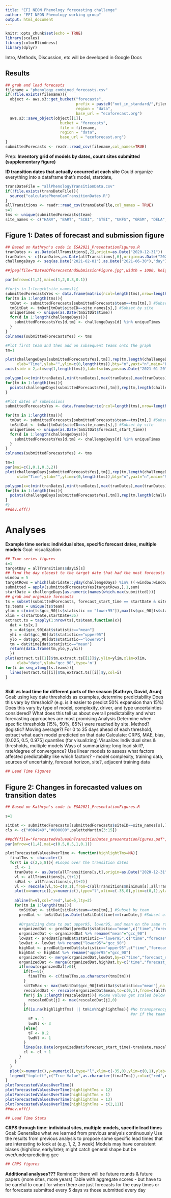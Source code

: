 ```yaml
---
title: "EFI NEON Phenology forecasting challenge"
author: "EFI NEON Phenology working group"
output: html_document
---
```


```r
knitr::opts_chunk$set(echo = TRUE)
library(scales)
library(colorBlindness)
library(dplyr)
```

Intro, Methods, Discussion, etc will be developed in Google Docs

## Results

```r
## grab and load forecasts
filename = "phenology_combined_forecasts.csv"
if(!file.exists(filename)){
  object <- aws.s3::get_bucket("forecasts",
                               prefix = paste0("not_in_standard/",filename),
                               region = "data",
                               base_url = "ecoforecast.org")
  aws.s3::save_object(object[[1]], 
                        bucket = "forecasts", 
                        file = filename,
                        region = "data",
                        base_url = "ecoforecast.org")
}
submittedForecasts <- readr::read_csv(filename,col_names=TRUE)
```


Prep:
**Inventory grid of models by dates, count sites submitted (supplementary figure)**

**ID transition dates that actually occurred at each site**
Could organize everything into a dataframe that’s model, startdate, <existing cols>
```r
transDateFile = "allPhenologyTransitionData.csv"
if(!file.exists(transDateFile)){
  source("calculatePhenoCamTransitionDates.R")
}
allTransitions <- readr::read_csv(transDateFile,col_names = TRUE)
s=1
tms <- unique(submittedForecasts$team)
site_names <- c("HARV", "BART", "SCBI", "STEI", "UKFS", "GRSM", "DELA", "CLBJ")
```

## Figure 1: Dates of forecast and submission figure 
```r
## Based on Kathryn's code in ESA2021_PresentationFigures.R
tranDates <- as.Date(allTransitions[,2],origin=as.Date("2020-12-31"))
tranDates <- c(tranDates,as.Date(allTransitions[,6],origin=as.Date("2020-12-31")))
challengeDays <- seq(as.Date("2021-02-01"),as.Date("2021-06-30"),"day")

##jpeg(file="DatesOfForecastAndSubmissionFigure.jpg",width = 1000, height = 480, units = "px")#,height=3,width=10,units="inch",res=700)

par(mfrow=c(1,2),mai=c(1,2,0.3,0.1))

#for(s in 1:length(site_names)){
submittedForecastsYes <- data.frame(matrix(ncol=length(tms),nrow=length(challengeDays)))
for(tm in 1:length(tms)){
  tmDat <- submittedForecasts[submittedForecasts$team==tms[tm],] #Subset by team
  tmSitDat <- tmDat[tmDat$siteID==site_names[s],] #Subset by site
  uniqueTimes <- unique(as.Date(tmSitDat$time))
  for(d in 1:length(challengeDays)){
    submittedForecastsYes[d,tm] <- challengeDays[d] %in% uniqueTimes
  }
}
colnames(submittedForecastsYes) <- tms

#Plot first team and then add on subsequent teams onto the graph
tm=1

plot(challengeDays[submittedForecastsYes[,tm]],rep(tm,length(challengeDays))[submittedForecastsYes[,tm]],pch=20,
     xlab="Time",ylab="",ylim=c(0,length(tms)),bty="n",yaxt="n",main="Forecasted Days")
axis(side = 2,at=seq(1,length(tms)),labels=tms,pos=as.Date("2021-01-20"),las=1)

polygon(x=c(min(tranDates),min(tranDates),max(tranDates),max(tranDates)),y=c(-0.9,length(tms)+1,length(tms)+1,-0.9),col="chartreuse3",border=NA)
for(tm in 1:length(tms)){
  points(challengeDays[submittedForecastsYes[,tm]],rep(tm,length(challengeDays))[submittedForecastsYes[,tm]],pch=20)
}

#Plot dates of submissions 
submittedForecastsYes <- data.frame(matrix(ncol=length(tms),nrow=length(challengeDays)))

for(tm in 1:length(tms)){
  tmDat <- submittedForecasts[submittedForecasts$team==tms[tm],] #Subset by team
  tmSitDat <- tmDat[tmDat$siteID==site_names[s],] #Subset by site
  uniqueTimes <- unique(as.Date(tmSitDat$forecast_start_time))
  for(d in 1:length(challengeDays)){
    submittedForecastsYes[d,tm] <- challengeDays[d] %in% uniqueTimes
  }
}
colnames(submittedForecastsYes) <- tms

tm=1
par(mai=c(1,0.1,0.3,2))
plot(challengeDays[submittedForecastsYes[,tm]],rep(tm,length(challengeDays))[submittedForecastsYes[,tm]],pch=20,
     xlab="Time",ylab="",ylim=c(0,length(tms)),bty="n",yaxt="n",main="Submission Days",xlim=range(challengeDays))

polygon(x=c(min(tranDates),min(tranDates),max(tranDates),max(tranDates)),y=c(-0.9,length(tms)+1,length(tms)+1,-0.9),col="chartreuse3",border=NA)
for(tm in 1:length(tms)){
  points(challengeDays[submittedForecastsYes[,tm]],rep(tm,length(challengeDays))[submittedForecastsYes[,tm]],pch=20)
}
#}
##dev.off()
```




# Analyses

**Example time series: individual sites, specific forecast dates, multiple models**
Goal: visualization

```r
## Time series figures
s=1
targetDay = allTransitions$day15[s]
## find the day closest to the target date that had the most forecasts submitted
window = 5
targetRows = which(lubridate::yday(challengeDays) %in% ((-window:window)+targetDay))
submitted = apply(submittedForecastsYes[targetRows,],1,sum)
startDate = challengeDays[as.numeric(names(which.max(submitted)))]
## grab and organize forecasts
ts = subset(submittedForecasts, forecast_start_time == startDate & siteID == site_names[s])
ts.teams = unique(ts$team)
ylim = c(min(ts$gcc_90[ts$statistic == "lower95"]),max(ts$gcc_90[ts$statistic == "upper95"]))
xlim = c(startDate,startDate+35)
extract.ts = tapply(1:nrow(ts),ts$team,function(x){
  dat = ts[x,]
  y = dat$gcc_90[dat$statistic=="mean"]
  yhi = dat$gcc_90[dat$statistic=="upper95"]
  ylo = dat$gcc_90[dat$statistic=="lower95"]
  tm = dat$time[dat$statistic=="mean"]
  return(data.frame(tm,ylo,y,yhi))
  })
plot(extract.ts[[1]]$tm,extract.ts[[1]]$y,ylim=ylim,xlim=xlim,
     xlab="date",ylab="gcc_90",type='n')
for(i in seq_along(ts.teams)){
  lines(extract.ts[[i]]$tm,extract.ts[[i]]$y,col=i)
}
  
```

**Skill vs lead time for different parts of the season [Kathryn, David, Arun]**
Goal: using key date thresholds as examples, determine predictability
  Does this vary by threshold? (e.g. is it easier to predict 50% expansion than 15%)
  Does this vary by type of model, complexity, driver, and type uncertainties considered?
  What does this tell us about overall predictability and what forecasting approaches are most promising
Analysis
  Determine when specific thresholds (15%, 50%, 85%) were reached by site. Method? (logistic? Moving average?)
  For 0 to 35 days ahead of each threshold, extract what each model predicted on that date
  Calculate: CRPS, MAE, bias, [0.025, 0.5, 0.975] quantiles (for visualizing)
  Visualize: Individual sites & thresholds, multiple models
    Ways of summarizing: long lead skill?, rate/degree of convergence? 
  Use linear models to assess what factors affected predictability
    like which factors? - model complexity, training data, sources of uncertainty, forecast horizon, site?, adjacent training data
```r
## Lead Time Figures
```


## Figure 2: Changes in forecasted values on transition dates
```r
## Based on Kathryn's code in ESA2021_PresentationFigures.R

s=1

sitDat <- submittedForecasts[submittedForecasts$siteID==site_names[s],] #Subset by site
cls <- c("#004949","#000000",paletteMartin[3:15])

##pdf(file="ForecastedValuesOnTransitionDates_presentationFigures.pdf",height=5,width=12)
par(mfrow=c(1,4),mai=c(0.5,0.5,1,0.1))

plotForecastedValuesOverTime <- function(highlightTms=NA){
  finalTms <- character()
  for(t in c(2,5,8)){ #Loops over the transition dates
    cl <- 1
    tranDate <- as.Date(allTransitions[s,t],origin=as.Date("2020-12-31"))
    vl <- allTransitions[s,(t+1)]
    sdVal <- allTransitions[s,(t+2)]
    vl <- rescale(vl,to=c(0,1),from=c(allTransitions$minimum[s],allTransitions$maximum[s])) ##Rescales gcc values between 0 and 1
    plot(x=numeric(),y=numeric(),type="l",xlim=c(-35,0),ylim=c(0,1),ylab="",xlab="Days Before Transition Date",main=paste(site_names[s],tranDate),bty="n")
    
    abline(h=vl,col="red",lwd=5,lty=2)
    for(tm in 1:length(tms)){
      tmSitDat <- sitDat[sitDat$team==tms[tm],] #Subset by team
      predDat <- tmSitDat[as.Date(tmSitDat$time)==tranDate,] #Subset of the forecasts that forecasted the transition date 
      
      #Organizing data to put upper95, lower95, and mean on the same row 
      organizedDat <- predDat[predDat$statistic=="mean",c("time","forecast_start_time","gcc_90")]
      organizedDat <- organizedDat %>% rename("mean"="gcc_90")
      lowDat <- predDat[predDat$statistic=="lower95",c("time","forecast_start_time","gcc_90")]
      lowDat <- lowDat %>% rename("lower95"="gcc_90")
      highDat <- predDat[predDat$statistic=="upper95",c("time","forecast_start_time","gcc_90")]
      highDat <- highDat %>% rename("upper95"="gcc_90")
      organizedDat <- merge(organizedDat,lowDat,by=c("time","forecast_start_time"))
      organizedDat <- merge(organizedDat,highDat,by=c("time","forecast_start_time"))
      if(nrow(organizedDat)>0){
        if(t==8){
          finalTms <- c(finalTms,as.character(tms[tm]))
        }
        sitTmMax <- max(tmSitDat$gcc_90[tmSitDat$statistic=="mean"],na.rm=TRUE)
        rescaledDat <- rescale(organizedDat$mean,to=c(0,1),from=c(allTransitions$minimum[s],sitTmMax)) #Rescales forecasted values between 0 and 1
        for(j in 1:length(rescaledDat)){ #Some values get scaled below 0 
          rescaledDat[j] <- max(rescaledDat[j],0)
        }
        if(is.na(highlightTms) || tm%in%highlightTms){ #No transparency if you do not want to highlight teams 
                                                       #or if the team is within the highlighted teams
          tF <- 1
          lwdVl <- 3
        }else{
          tF <- 0.2
          lwdVl <- 1
        }
        lines(as.Date(organizedDat$forecast_start_time)-tranDate,rescaledDat,col=scales::alpha(cls[cl],tF),lwd=lwdVl)
        cl <- cl + 1
      }
    }
  } 
  plot(x=numeric(),y=numeric(),type="l",xlim=c(-35,0),ylim=c(0,1),ylab="",xlab="",main="Legend",bty="n")
  legend("topleft",c("True Value",as.character(finalTms)),col=c("red",cls[1:length(finalTms)]),lty=c(2,rep(1,length(finalTms))),lwd=c(2,rep(3,length(finalTms))),bty = "n")
}
plotForecastedValuesOverTime()
plotForecastedValuesOverTime(highlightTms = 12)
plotForecastedValuesOverTime(highlightTms = 1)
plotForecastedValuesOverTime(highlightTms = 13)
plotForecastedValuesOverTime(highlightTms = c(2,11))
##dev.off()

```

```r
## Lead Time Stats
```


**CRPS through time: individual sites, multiple models, specific lead times**
Goal: Generalize what we learned from previous analysis continuously
Use the results from previous analysis to propose some specific lead times that are interesting to look at (e.g. 1, 2, 3 week)
Models may have consistent biases (high/low, early/late); might catch general shape but be over/underpredicting gcc
```r
## CRPS figures
```


**Additional analyses???**
Reminder: there will be future rounds & future papers (more sites, more years)
Table with aggregate scores - but have to be careful to count for when there are just forecasts for the easy times or for forecasts submitted every 5 days vs those submitted every day


